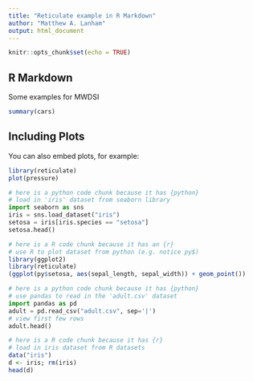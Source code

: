 ---
title: "Reticulate example in R Markdown"
author: "Matthew A. Lanham"
output: html_document
---

```{r setup, include=FALSE}
knitr::opts_chunk$set(echo = TRUE)
```

## R Markdown

Some examples for MWDSI

```{r cars}
summary(cars)
```

## Including Plots

You can also embed plots, for example:

```{r pressure, echo=FALSE}
library(reticulate)
plot(pressure)
```

```{python}
# here is a python code chunk because it has {python}
# load in 'iris' dataset from seaborn library
import seaborn as sns
iris = sns.load_dataset("iris")
setosa = iris[iris.species == "setosa"]
setosa.head()
```

```{r example2, echo=F}
# here is a R code chunk because it has an {r}
# use R to plot dataset from python (e.g. notice py$)
library(ggplot2)
library(reticulate)
(ggplot(py$setosa, aes(sepal_length, sepal_width)) + geom_point())
```

```{python readdata}
# here is a python code chunk because it has {python}
# use pandas to read in the 'adult.csv' dataset
import pandas as pd
adult = pd.read_csv("adult.csv", sep='|')
# view first few rows
adult.head()
```

```{r example3, echo=T}
# here is a R code chunk because it has {r}
# load in iris dataset from R datasets
data("iris")
d <- iris; rm(iris)
head(d)
```



